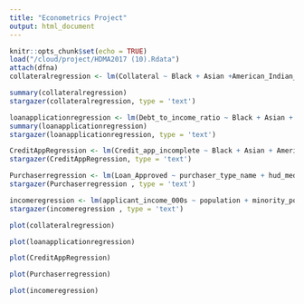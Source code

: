 ```yaml
---
title: "Econometrics Project"
output: html_document
---
```


```r
knitr::opts_chunk$set(echo = TRUE)
load("/cloud/project/HDMA2017 (10).Rdata")
attach(dfna)
collateralregression <- lm(Collateral ~ Black + Asian +American_Indian_or_Alaska_Native + White + Male + Female + Hispanic_or_Latino + applicant_income_000s + loan_purpose_name + minority_population, data = dfna)

summary(collateralregression)
stargazer(collateralregression, type = 'text')


```
```r
loanapplicationregression <- lm(Debt_to_income_ratio ~ Black + Asian + American_Indian_or_Alaska_Native+ White + Male+ Female + Hispanic_or_Latino+ applicant_income_000s + loan_purpose_name + minority_population, data=dfna)
summary(loanapplicationregression)
stargazer(loanapplicationregression, type = 'text')

```
```r
CreditAppRegression <- lm(Credit_app_incomplete ~ Black + Asian + American_Indian_or_Alaska_Native + White + Male+ Female + Hispanic_or_Latino + applicant_income_000s + loan_purpose_name + minority_population, data=dfna)
stargazer(CreditAppRegression, type = 'text')
```

```r

Purchaserregression <- lm(Loan_Approved ~ purchaser_type_name + hud_median_family_income + Hispanic_or_Latino + Not_Hispanic_or_Latino + American_Indian_or_Alaska_Native + Asian + Black + Native_Hawaiian_or_P.Islander + loan_amount_000s + minority_population )
stargazer(Purchaserregression , type = 'text')

```


```r

incomeregression <- lm(applicant_income_000s ~ population + minority_population + White + Male + Female + Hispanic_or_Latino + Not_Hispanic_or_Latino + American_Indian_or_Alaska_Native + Asian + Black + Native_Hawaiian_or_P.Islander + purchaser_type_name + loan_purpose_name )
stargazer(incomeregression , type = 'text')

```

```r
plot(collateralregression)

```

```r
plot(loanapplicationregression)
```


```r
plot(CreditAppRegression)
```


```r
plot(Purchaserregression)
```


```r
plot(incomeregression)
```





